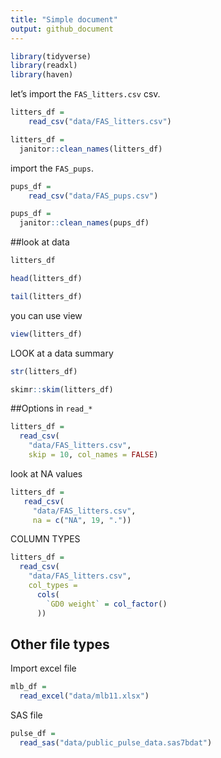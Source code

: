 ```yaml
---
title: "Simple document"
output: github_document
---
```

```r
library(tidyverse)
library(readxl)
library(haven)
```


let's import the `FAS_litters.csv` csv.

```r
litters_df = 
    read_csv("data/FAS_litters.csv")

litters_df = 
  janitor::clean_names(litters_df)

```

import the `FAS_pups`.
```r
pups_df = 
    read_csv("data/FAS_pups.csv")

pups_df = 
  janitor::clean_names(pups_df)
```



##look at data
```r
litters_df

head(litters_df)

tail(litters_df)
```


you can use view
```r
view(litters_df)
```

LOOK at a data summary
```r
str(litters_df)

skimr::skim(litters_df)
```


##Options in `read_*`

```r
litters_df = 
  read_csv(
    "data/FAS_litters.csv",
    skip = 10, col_names = FALSE)
```

look at NA values
```r
litters_df = 
   read_csv(
     "data/FAS_litters.csv",
     na = c("NA", 19, "."))
```

COLUMN TYPES
```r
litters_df = 
  read_csv(
    "data/FAS_litters.csv",
    col_types = 
      cols(
        `GD0 weight` = col_factor()
      ))
```



## Other file types

Import excel file

```r
mlb_df = 
  read_excel("data/mlb11.xlsx")
```


SAS file
```r
pulse_df = 
  read_sas("data/public_pulse_data.sas7bdat")
```








